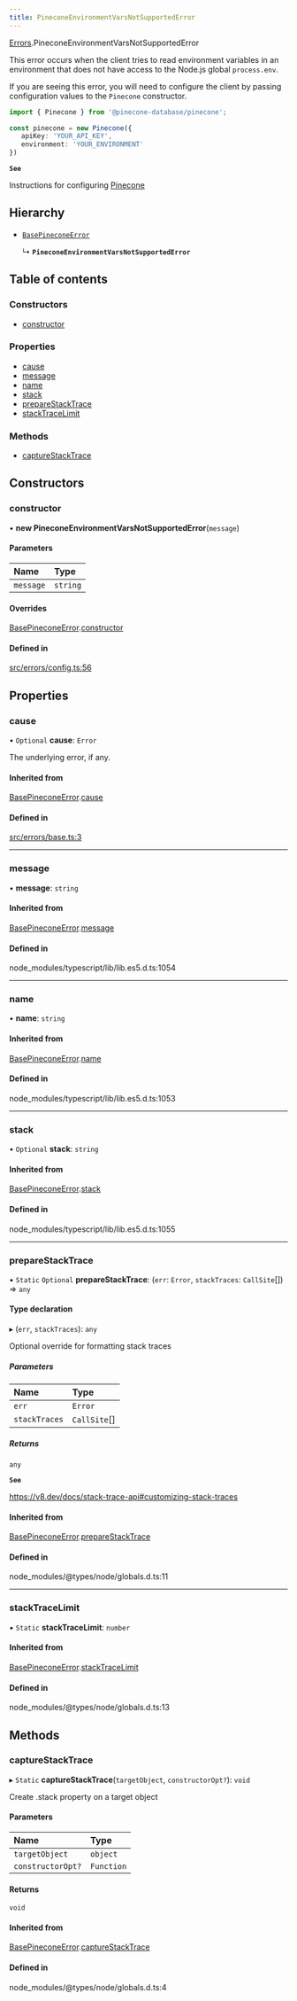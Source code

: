 ```yaml
---
title: PineconeEnvironmentVarsNotSupportedError
---
```


[Errors](../modules/Errors.md).PineconeEnvironmentVarsNotSupportedError

This error occurs when the client tries to read environment variables in
an environment that does not have access to the Node.js global `process.env`.

If you are seeing this error, you will need to configure the client by passing
configuration values to the `Pinecone` constructor.

```typescript
import { Pinecone } from '@pinecone-database/pinecone';

const pinecone = new Pinecone({
   apiKey: 'YOUR_API_KEY',
   environment: 'YOUR_ENVIRONMENT'
})
```

**`See`**

Instructions for configuring [Pinecone](Pinecone.md)

## Hierarchy

- [`BasePineconeError`](Errors.BasePineconeError.md)

  ↳ **`PineconeEnvironmentVarsNotSupportedError`**

## Table of contents

### Constructors

- [constructor](Errors.PineconeEnvironmentVarsNotSupportedError.md#constructor)

### Properties

- [cause](Errors.PineconeEnvironmentVarsNotSupportedError.md#cause)
- [message](Errors.PineconeEnvironmentVarsNotSupportedError.md#message)
- [name](Errors.PineconeEnvironmentVarsNotSupportedError.md#name)
- [stack](Errors.PineconeEnvironmentVarsNotSupportedError.md#stack)
- [prepareStackTrace](Errors.PineconeEnvironmentVarsNotSupportedError.md#preparestacktrace)
- [stackTraceLimit](Errors.PineconeEnvironmentVarsNotSupportedError.md#stacktracelimit)

### Methods

- [captureStackTrace](Errors.PineconeEnvironmentVarsNotSupportedError.md#capturestacktrace)

## Constructors

### constructor

• **new PineconeEnvironmentVarsNotSupportedError**(`message`)

#### Parameters

| Name | Type |
| :------ | :------ |
| `message` | `string` |

#### Overrides

[BasePineconeError](Errors.BasePineconeError.md).[constructor](Errors.BasePineconeError.md#constructor)

#### Defined in

[src/errors/config.ts:56](https://github.com/pinecone-io/pinecone-ts-client/blob/4ccf45d/src/errors/config.ts#L56)

## Properties

### cause

• `Optional` **cause**: `Error`

The underlying error, if any.

#### Inherited from

[BasePineconeError](Errors.BasePineconeError.md).[cause](Errors.BasePineconeError.md#cause)

#### Defined in

[src/errors/base.ts:3](https://github.com/pinecone-io/pinecone-ts-client/blob/4ccf45d/src/errors/base.ts#L3)

___

### message

• **message**: `string`

#### Inherited from

[BasePineconeError](Errors.BasePineconeError.md).[message](Errors.BasePineconeError.md#message)

#### Defined in

node_modules/typescript/lib/lib.es5.d.ts:1054

___

### name

• **name**: `string`

#### Inherited from

[BasePineconeError](Errors.BasePineconeError.md).[name](Errors.BasePineconeError.md#name)

#### Defined in

node_modules/typescript/lib/lib.es5.d.ts:1053

___

### stack

• `Optional` **stack**: `string`

#### Inherited from

[BasePineconeError](Errors.BasePineconeError.md).[stack](Errors.BasePineconeError.md#stack)

#### Defined in

node_modules/typescript/lib/lib.es5.d.ts:1055

___

### prepareStackTrace

▪ `Static` `Optional` **prepareStackTrace**: (`err`: `Error`, `stackTraces`: `CallSite`[]) => `any`

#### Type declaration

▸ (`err`, `stackTraces`): `any`

Optional override for formatting stack traces

##### Parameters

| Name | Type |
| :------ | :------ |
| `err` | `Error` |
| `stackTraces` | `CallSite`[] |

##### Returns

`any`

**`See`**

https://v8.dev/docs/stack-trace-api#customizing-stack-traces

#### Inherited from

[BasePineconeError](Errors.BasePineconeError.md).[prepareStackTrace](Errors.BasePineconeError.md#preparestacktrace)

#### Defined in

node_modules/@types/node/globals.d.ts:11

___

### stackTraceLimit

▪ `Static` **stackTraceLimit**: `number`

#### Inherited from

[BasePineconeError](Errors.BasePineconeError.md).[stackTraceLimit](Errors.BasePineconeError.md#stacktracelimit)

#### Defined in

node_modules/@types/node/globals.d.ts:13

## Methods

### captureStackTrace

▸ `Static` **captureStackTrace**(`targetObject`, `constructorOpt?`): `void`

Create .stack property on a target object

#### Parameters

| Name | Type |
| :------ | :------ |
| `targetObject` | `object` |
| `constructorOpt?` | `Function` |

#### Returns

`void`

#### Inherited from

[BasePineconeError](Errors.BasePineconeError.md).[captureStackTrace](Errors.BasePineconeError.md#capturestacktrace)

#### Defined in

node_modules/@types/node/globals.d.ts:4
